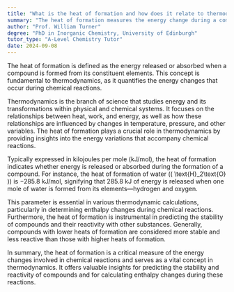 ```yaml
---
title: "What is the heat of formation and how does it relate to thermodynamics?"
summary: "The heat of formation measures the energy change during a compound's formation from its elements, indicating whether energy is released or absorbed, and is crucial in thermodynamics."
author: "Prof. William Turner"
degree: "PhD in Inorganic Chemistry, University of Edinburgh"
tutor_type: "A-Level Chemistry Tutor"
date: 2024-09-08
---
```


The heat of formation is defined as the energy released or absorbed when a compound is formed from its constituent elements. This concept is fundamental to thermodynamics, as it quantifies the energy changes that occur during chemical reactions.

Thermodynamics is the branch of science that studies energy and its transformations within physical and chemical systems. It focuses on the relationships between heat, work, and energy, as well as how these relationships are influenced by changes in temperature, pressure, and other variables. The heat of formation plays a crucial role in thermodynamics by providing insights into the energy variations that accompany chemical reactions.

Typically expressed in kilojoules per mole ($\text{kJ/mol}$), the heat of formation indicates whether energy is released or absorbed during the formation of a compound. For instance, the heat of formation of water (\( \text{H}_2\text{O} \)) is $-285.8$ $\text{kJ/mol}$, signifying that $285.8$ $\text{kJ}$ of energy is released when one mole of water is formed from its elements—hydrogen and oxygen.

This parameter is essential in various thermodynamic calculations, particularly in determining enthalpy changes during chemical reactions. Furthermore, the heat of formation is instrumental in predicting the stability of compounds and their reactivity with other substances. Generally, compounds with lower heats of formation are considered more stable and less reactive than those with higher heats of formation.

In summary, the heat of formation is a critical measure of the energy changes involved in chemical reactions and serves as a vital concept in thermodynamics. It offers valuable insights for predicting the stability and reactivity of compounds and for calculating enthalpy changes during these reactions.
    